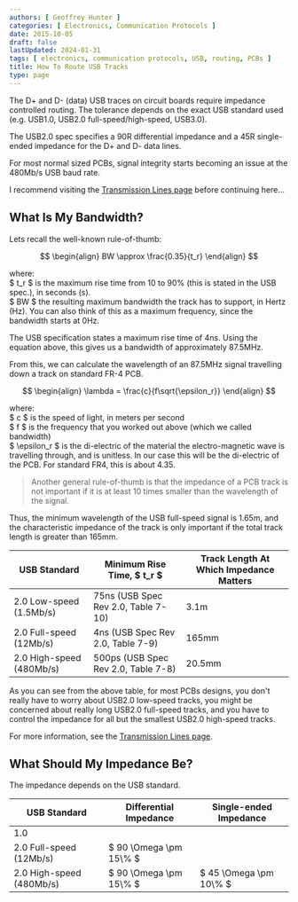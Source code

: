 ```yaml
---
authors: [ Geoffrey Hunter ]
categories: [ Electronics, Communication Protocols ]
date: 2015-10-05
draft: false
lastUpdated: 2024-01-31
tags: [ electronics, communication protocols, USB, routing, PCBs ]
title: How To Route USB Tracks
type: page
---
```



The D+ and D- (data) USB traces on circuit boards require impedance controlled routing. The tolerance depends on the exact USB standard used (e.g. USB1.0, USB2.0 full-speed/high-speed, USB3.0).

The USB2.0 spec specifies a 90R differential impedance and a 45R single-ended impedance for the D+ and D- data lines.

For most normal sized PCBs, signal integrity starts becoming an issue at the 480Mb/s USB baud rate.

I recommend visiting the [Transmission Lines page](/electronics/circuit-design/transmission-lines/) before continuing here...

## What Is My Bandwidth?

Lets recall the well-known rule-of-thumb:


$$
\begin{align}
BW \approx \frac{0.35}{t_r}
\end{align}
$$

<p className="centered">    where:<br/>
    $ t_r $ is the maximum rise time from 10 to 90% (this is stated in the USB spec.), in seconds (s).<br/>  
    $ BW $ the resulting maximum bandwidth the track has to support, in Hertz (Hz). You can also think of this as a maximum frequency, since the bandwidth starts at 0Hz.<br/></p>

The USB specification states a maximum rise time of 4ns. Using the equation above, this gives us a bandwidth of approximately 87.5MHz. 

From this, we can calculate the wavelength of an 87.5MHz signal travelling down a track on standard FR-4 PCB.

$$
\begin{align}
\lambda = \frac{c}{f\sqrt{\epsilon_r}}
\end{align}
$$

<p className="centered">    where:<br/>
    $ c $ is the speed of light, in meters per second<br/>
    $  f $ is the frequency that you worked out above (which we called bandwidth)<br/>
    $ \epsilon_r $ is the di-electric of the material the electro-magnetic wave is travelling through, and is unitless. In our case this will be the di-electric of the PCB. For standard FR4, this is about 4.35.<br/></p>

> Another general rule-of-thumb is that the impedance of a PCB track is not important if it is at least 10 times smaller than the wavelength of the signal.

Thus, the minimum wavelength of the USB full-speed signal is 1.65m, and the characteristic impedance of the track is only important if the total track length is greater than 165mm.

<table>
  <thead>
    <tr>
      <th>USB Standard</th>
      <th>Minimum Rise Time, $ t_r $</th>
      <th>Track Length At Which Impedance Matters</th>
    </tr>
  </thead>
  <tbody>
<tr>
<td>2.0 Low-speed (1.5Mb/s)</td>
<td >75ns (USB Spec Rev 2.0, Table 7-10)</td>
<td >3.1m</td>
</tr><tr >
<td >2.0 Full-speed (12Mb/s)</td>
<td >4ns (USB Spec Rev 2.0, Table 7-9)</td>
<td >165mm</td>
</tr><tr >
<td>2.0 High-speed (480Mb/s)</td>
<td>500ps (USB Spec Rev 2.0, Table 7-8)</td>
<td>20.5mm</td>
</tr></tbody></table>

As you can see from the above table, for most PCBs designs, you don't really have to worry about USB2.0 low-speed tracks, you might be concerned about really long USB2.0 full-speed tracks, and you have to control the impedance for all but the smallest USB2.0 high-speed tracks.

For more information, see the [Transmission Lines page](/electronics/circuit-design/transmission-lines/).

## What Should My Impedance Be?

The impedance depends on the USB standard.

<table>
  <thead>
    <tr>
      <th>USB Standard</th>
      <th>Differential Impedance</th>
      <th>Single-ended Impedance</th>
    </tr>
  </thead>
<tbody>
<tr>
<td>1.0</td>
<td></td>
<td></td>
</tr><tr >
<td>2.0 Full-speed (12Mb/s)</td>
<td>$ 90 \Omega \pm 15\% $</td>
<td></td>
</tr>
<tr>
<td>2.0 High-speed (480Mb/s)</td>
<td>$ 90 \Omega \pm 15\% $</td>
<td> $ 45 \Omega \pm 10\% $</td>
</tr>
</tbody>
</table>
